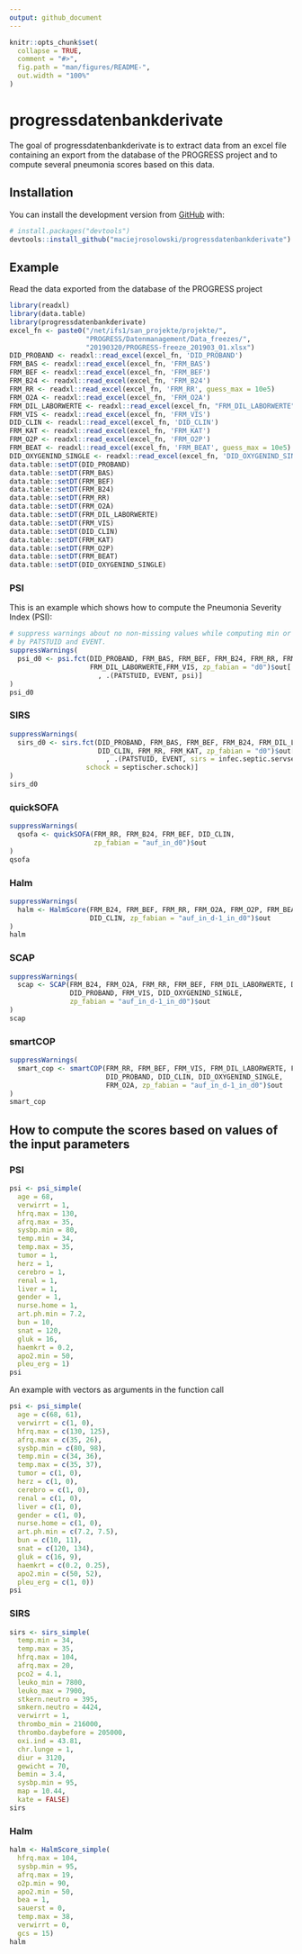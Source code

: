 ```yaml
---
output: github_document
---
```


<!-- README.md is generated from README.Rmd. Please edit that file -->

```r
knitr::opts_chunk$set(
  collapse = TRUE,
  comment = "#>",
  fig.path = "man/figures/README-",
  out.width = "100%"
)
```

# progressdatenbankderivate

<!-- badges: start -->
<!-- badges: end -->

The goal of progressdatenbankderivate is to extract data from an excel file 
containing an export from the database of the PROGRESS project and to compute 
several pneumonia scores based on this data.

## Installation

You can install the development version from [GitHub](https://github.com/) with:

``` r
# install.packages("devtools")
devtools::install_github("maciejrosolowski/progressdatenbankderivate")
```
## Example

Read the data exported from the database of the PROGRESS project

```r
library(readxl)
library(data.table)
library(progressdatenbankderivate)
excel_fn <- paste0("/net/ifs1/san_projekte/projekte/", 
                   "PROGRESS/Datenmanagement/Data_freezes/", 
                   "20190320/PROGRESS-freeze_201903_01.xlsx")
DID_PROBAND <- readxl::read_excel(excel_fn, 'DID_PROBAND')
FRM_BAS <- readxl::read_excel(excel_fn, 'FRM_BAS')
FRM_BEF <- readxl::read_excel(excel_fn, 'FRM_BEF')
FRM_B24 <- readxl::read_excel(excel_fn, 'FRM_B24')
FRM_RR <- readxl::read_excel(excel_fn, 'FRM_RR', guess_max = 10e5)
FRM_O2A <- readxl::read_excel(excel_fn, 'FRM_O2A')
FRM_DIL_LABORWERTE <- readxl::read_excel(excel_fn, "FRM_DIL_LABORWERTE")
FRM_VIS <- readxl::read_excel(excel_fn, 'FRM_VIS')
DID_CLIN <- readxl::read_excel(excel_fn, 'DID_CLIN')
FRM_KAT <- readxl::read_excel(excel_fn, 'FRM_KAT')
FRM_O2P <- readxl::read_excel(excel_fn, 'FRM_O2P')
FRM_BEAT <- readxl::read_excel(excel_fn, 'FRM_BEAT', guess_max = 10e5)
DID_OXYGENIND_SINGLE <- readxl::read_excel(excel_fn, 'DID_OXYGENIND_SINGLE')
data.table::setDT(DID_PROBAND)
data.table::setDT(FRM_BAS)
data.table::setDT(FRM_BEF)
data.table::setDT(FRM_B24)
data.table::setDT(FRM_RR)
data.table::setDT(FRM_O2A)
data.table::setDT(FRM_DIL_LABORWERTE)
data.table::setDT(FRM_VIS)
data.table::setDT(DID_CLIN)
data.table::setDT(FRM_KAT)
data.table::setDT(FRM_O2P)
data.table::setDT(FRM_BEAT)
data.table::setDT(DID_OXYGENIND_SINGLE)
```

### PSI

This is an example which shows how to compute the Pneumonia Severity Index
(PSI):

```r
# suppress warnings about no non-missing values while computing min or max
# by PATSTUID and EVENT.
suppressWarnings(
  psi_d0 <- psi.fct(DID_PROBAND, FRM_BAS, FRM_BEF, FRM_B24, FRM_RR, FRM_O2A, 
                    FRM_DIL_LABORWERTE,FRM_VIS, zp_fabian = "d0")$out[
                      , .(PATSTUID, EVENT, psi)]
)
psi_d0
```

### SIRS

```r
suppressWarnings(
  sirs_d0 <- sirs.fct(DID_PROBAND, FRM_BAS, FRM_BEF, FRM_B24, FRM_DIL_LABORWERTE,
                      DID_CLIN, FRM_RR, FRM_KAT, zp_fabian = "d0")$out[
                        , .(PATSTUID, EVENT, sirs = infec.septic.servsept,
                   schock = septischer.schock)]
)
sirs_d0
```

### quickSOFA

```r
suppressWarnings(
  qsofa <- quickSOFA(FRM_RR, FRM_B24, FRM_BEF, DID_CLIN,
                     zp_fabian = "auf_in_d0")$out
)
qsofa
```

### Halm

```r
suppressWarnings(
  halm <- HalmScore(FRM_B24, FRM_BEF, FRM_RR, FRM_O2A, FRM_O2P, FRM_BEAT,
                    DID_CLIN, zp_fabian = "auf_in_d-1_in_d0")$out
)
halm
```

### SCAP

```r
suppressWarnings(
  scap <- SCAP(FRM_B24, FRM_O2A, FRM_RR, FRM_BEF, FRM_DIL_LABORWERTE, DID_CLIN,
               DID_PROBAND, FRM_VIS, DID_OXYGENIND_SINGLE,
               zp_fabian = "auf_in_d-1_in_d0")$out
)
scap
```

### smartCOP

```r
suppressWarnings(
  smart_cop <- smartCOP(FRM_RR, FRM_BEF, FRM_VIS, FRM_DIL_LABORWERTE, FRM_B24,
                        DID_PROBAND, DID_CLIN, DID_OXYGENIND_SINGLE,
                        FRM_O2A, zp_fabian = "auf_in_d-1_in_d0")$out
)
smart_cop
```

## How to compute the scores based on values of the input parameters

### PSI

```r
psi <- psi_simple(
  age = 68,
  verwirrt = 1,
  hfrq.max = 130,
  afrq.max = 35,
  sysbp.min = 80,
  temp.min = 34,
  temp.max = 35,
  tumor = 1,
  herz = 1,
  cerebro = 1,
  renal = 1,
  liver = 1,
  gender = 1,
  nurse.home = 1,
  art.ph.min = 7.2,
  bun = 10,
  snat = 120,
  gluk = 16,
  haemkrt = 0.2,
  apo2.min = 50,
  pleu_erg = 1)
psi
```

An example with vectors as arguments in the function call

```r
psi <- psi_simple(
  age = c(68, 61),
  verwirrt = c(1, 0),
  hfrq.max = c(130, 125),
  afrq.max = c(35, 26),
  sysbp.min = c(80, 98),
  temp.min = c(34, 36),
  temp.max = c(35, 37),
  tumor = c(1, 0),
  herz = c(1, 0),
  cerebro = c(1, 0),
  renal = c(1, 0),
  liver = c(1, 0),
  gender = c(1, 0),
  nurse.home = c(1, 0),
  art.ph.min = c(7.2, 7.5),
  bun = c(10, 11),
  snat = c(120, 134),
  gluk = c(16, 9),
  haemkrt = c(0.2, 0.25),
  apo2.min = c(50, 52),
  pleu_erg = c(1, 0))
psi
```

### SIRS

```r
sirs <- sirs_simple(
  temp.min = 34,
  temp.max = 35,
  hfrq.max = 104,
  afrq.max = 20,
  pco2 = 4.1,
  leuko_min = 7800,
  leuko_max = 7900,
  stkern.neutro = 395,
  smkern.neutro = 4424,
  verwirrt = 1,
  thrombo_min = 216000,
  thrombo.daybefore = 205000,
  oxi.ind = 43.81,
  chr.lunge = 1,
  diur = 3120,
  gewicht = 70,
  bemin = 3.4,
  sysbp.min = 95,
  map = 10.44,
  kate = FALSE)
sirs
```

### Halm

```r
halm <- HalmScore_simple(
  hfrq.max = 104,
  sysbp.min = 95,
  afrq.max = 19,
  o2p.min = 90,
  apo2.min = 50,
  bea = 1,
  sauerst = 0,
  temp.max = 38,
  verwirrt = 0,
  gcs = 15)
halm
```

